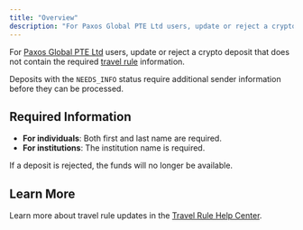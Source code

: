 ```yaml
---
title: "Overview"
description: "For Paxos Global PTE Ltd users, update or reject a crypto deposit that does not contain the required travel rule information."
---
```


For [Paxos Global PTE Ltd](https://help.paxos.com/hc/en-us/articles/9647005243284) users, update or reject a crypto deposit that does not contain the required [travel rule](https://help.paxos.com/hc/en-us/articles/25928845778068) information.

Deposits with the `NEEDS_INFO` status require additional sender information before they can be processed.

## Required Information

- **For individuals**: Both first and last name are required.
- **For institutions**: The institution name is required.

If a deposit is rejected, the funds will no longer be available.

## Learn More

Learn more about travel rule updates in the [Travel Rule Help Center](https://help.paxos.com/hc/en-us/articles/25422999706900).

